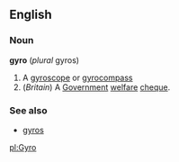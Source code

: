 ==English==
===Noun===
'''gyro''' (''plural'' gyros)
#A [[gyroscope]] or [[gyrocompass]]
#(''Britain'') A [[Government]] [[welfare]] [[cheque]].
===See also===
*[[gyros]]

[[pl:Gyro]]